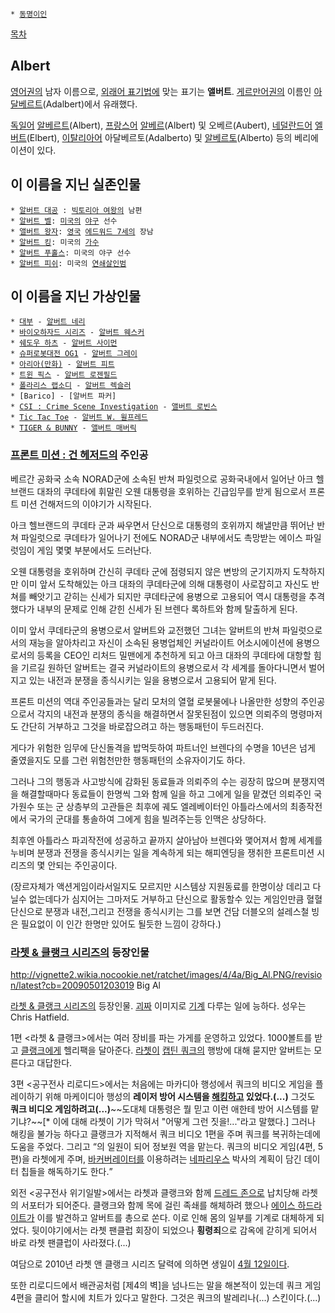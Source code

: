  * [[동명이인]]

[[목차]]
== Albert ==
[[영어]]권의 남자 이름으로, [[외래어 표기법]]에 맞는 표기는 '''앨버트'''. [[게르만어]]권의 이름인 [[아달베르트]](Adalbert)에서 유래했다.

[[독일어]] [[알베르트]](Albert), [[프랑스어]] [[알베르]](Albert) 및 오베르(Aubert), [[네덜란드어]] [[엘버트]](Elbert), [[이탈리아어]] 아달베르토(Adalberto) 및 [[알베르토]](Alberto) 등의 베리에이션이 있다.

== 이 이름을 지닌 실존인물 ==
 * [[앨버트 공|알버트 대공]] : [[빅토리아 여왕]]의 남편
 * [[알버트 벨]]: [[미국]]의 [[야구]] 선수
 * [[앨버트 왕자]]: [[영국]] [[에드워드 7세]]의 장남
 * [[알버트 킹]]: 미국의 [[가수]]
 * [[알버트 푸홀스]]: 미국의 야구 선수
 * [[알버트 피쉬]]: 미국의 [[연쇄살인범]]

== 이 이름을 지닌 가상인물 ==
 * [[대부]] - [[알버트 네리]]
 * [[바이오하자드 시리즈]] - [[알버트 웨스커]]
 * [[쉐도우 하츠]] - [[알버트 사이먼]]
 * [[슈퍼로봇대전 OG1]] - [[알버트 그레이]]
 * [[아리아(만화)]] - [[알버트 피트]]
 * [[트윈 픽스]] - [[알버트 로젠필드]]
 * [[폴라리스 랩소디]] - [[알버트 렉슬러]]
 * [Barico] - [알버트 파커]
 * [[CSI : Crime Scene Investigation]] - [[앨버트 로빈스]]
 * [[Tic Tac Toe]] - [[알버트 W. 윌프레드]]
 * [[TIGER & BUNNY]] - [[앨버트 매버릭]]

=== [[프론트 미션 : 건 헤저드]]의 주인공 ===
베르간 공화국 소속 NORAD군에 소속된 반쳐 파일럿으로 공화국내에서 일어난 아크 헬브랜드 대좌의 쿠데타에 휘말린 오웬 대통령을 호위하는 긴급임무를 받게 됨으로서 프론트 미션 건해저드의 이야기가 시작된다.

아크 헬브랜드의 쿠데타 군과 싸우면서 단신으로 대통령의 호위까지 해낼만큼 뛰어난 반쳐 파일럿으로 쿠데타가 일어나기 전에도 NORAD군 내부에서도 촉망받는 에이스 파일럿임이 게임 몇몇 부분에서도 드러난다.

오웬 대통령을 호위하며 간신히 쿠데타 군에 점령되지 않은 변방의 군기지까지 도착하지만 이미 앞서 도착해있는 아크 대좌의 쿠데타군에 의해 대통령이 사로잡히고 자신도 반쳐를 빼앗기고 갇히는 신세가 되지만 쿠데타군에 용병으로 고용되어 역시 대통령을 추격했다가 내부의 문제로 인해 갇힌 신세가 된 브렌다 록하트와 함께 탈출하게 된다.

이미 앞서 쿠데타군의 용병으로서 알버트와 교전했던 그녀는 알버트의 반쳐 파일럿으로서의 재능을 알아차리고 자신이 소속된 용병업체인 커널라이트 어소시에이션에 용병으로서의 등록을 CEO인 리처드 밀맨에게 추천하게 되고 아크 대좌의 쿠데타에 대항할 힘을 기르길 원하던 알버트는 결국 커널라이트의 용병으로서 각 세계를 돌아다니면서 벌어지고 있는 내전과 분쟁을 종식시키는 일을 용병으로서 고용되어 맡게 된다.

프론트 미션의 역대 주인공들과는 달리 모처의 열혈 로봇물에나 나올만한 성향의 주인공으로서 각지의 내전과 분쟁의 종식을 해결하면서 잘못된점이 있으면 의뢰주의 명령마저도 간단히 거부하고 그것을 바로잡으려고 하는 행동패턴이 두드러진다.

게다가 위험한 임무에 단신돌격을 밥먹듯하여 파트너인 브렌다의 수명을 10년은 넘게 줄였을지도 모를 그런 위험천만한 행동패턴의 소유자이기도 하다.

그러나 그의 행동과 사고방식에 감화된 동료들과 의뢰주의 수는 굉장히 많으며 분쟁지역을 해결할때마다 동료들이 한명씩 그와 함께 일을 하고 그에게 일을 맡겼던 의뢰주인 국가원수 또는 군 상층부의 고관들은 최후에 궤도 엘레베이터인 아틀라스에서의 최종작전에서 국가의 군대를 통솔하여 그에게 힘을 빌려주는등 인맥은 상당하다.

최후엔 아틀라스 파괴작전에 성공하고 끝까지 살아남아 브렌다와 맻어져서 함께 세계를 누비며 분쟁과 전쟁을 종식시키는 일을 계속하게 되는 해피엔딩을 쟁취한 프론트미션 시리즈의 몇 안되는 주인공이다.

(장르자체가 액션게임이라서일지도 모르지만 시스템상 지원동료를 한명이상 데리고 다닐수 없는데다가 심지어는 그마저도 거부하고 단신으로 활동할수 있는 게임인만큼 혈혈단신으로 분쟁과 내전,그리고 전쟁을 종식시키는 그를 보면 건담 더블오의 설레스철 빙은 필요없이 이 인간 한명만 있어도 될듯한 느낌이 강하다.)  

=== [[라쳇 & 클랭크 시리즈]]의 등장인물 ===
http://vignette2.wikia.nocookie.net/ratchet/images/4/4a/Big_Al.PNG/revision/latest?cb=20090501203019
Big Al

[[라쳇 & 클랭크 시리즈]]의 등장인물. [[괴짜]] 이미지로 [[기계]] 다루는 일에 능하다. 성우는 Chris Hatfield.

1편 <라쳇 & 클랭크>에서는 여러 장비를 파는 가게를 운영하고 있었다. 1000볼트를 받고 [[클랭크]]에게 헬리팩을 달아준다. [[라쳇]]이 [[캡틴 쿼크]]의 행방에 대해 묻지만 알버트는 모른다고 대답한다.

3편 <공구전사 리로디드>에서는 처음에는 마카디아 행성에서 쿼크의 비디오 게임을 플레이하기 위해 마케이디아 행성의 '''레이저 방어 시스템을 [[해킹]]하고 있었다.(...)''' 그것도 '''쿼크 비디오 게임하려고(...)'''~~도대체 대통령은 뭘 믿고 이런 애한테 방어 시스템를 맡기냐?~~[* 이에 대해 라쳇이 기가 막혀서 "어떻게 그런 짓을!..."라고 말했다.] 그러나 해킹을 불가능 하다고 클랭크가 지적해서 쿼크 비디오 1편을 주며 쿼크를 복귀하는데에 도움을 주었다. 그리고 <Q 포스>의 일원이 되어 정보원 역을 맡는다. 쿼크의 비디오 게임(4편, 5편)을 라쳇에게 주며, [[바커버레이터]]를 이용하려는 [[네파리우스]] 박사의 계획이 담긴 데이터 칩들을 해독하기도 한다.

외전 <공구전사 위기일발>에서는 라쳇과 클랭크와 함께 [[드레드 존]]으로 납치당해 라쳇의 서포터가 되어준다. 클랭크와 함께 목에 걸린 족쇄를 해체하려 했으나 [[에이스 하드라이트]]가 이를 발견하고 알버트를 총으로 쏜다. 이로 인해 몸의 일부를 기계로 대체하게 되었다. 뒷이야기에서는 라쳇 팬클럽 회장이 되었으나 '''횡령죄'''으로 감옥에 갇히게 되어서 바로 라쳇 팬클럽이 사라졌다.(...)

여담으로 2010년 라쳇 앤 클랭크 시리즈 달력에 의하면 생일이 [[4월 12일]]이다.

또한 리로디드에서 배관공처럼 [제4의 벽]을 넘나드는 말을 해본적이 있는데 쿼크 게임 4편을 클리어 할시에 치트가 있다고 말한다. 그것은 쿼크의 발레리나(...) 스킨이다.(...)
